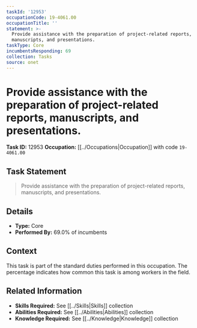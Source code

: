 ```yaml
---
taskId: '12953'
occupationCode: 19-4061.00
occupationTitle: ''
statement: >-
  Provide assistance with the preparation of project-related reports,
  manuscripts, and presentations.
taskType: Core
incumbentsResponding: 69
collection: Tasks
source: onet
---
```

# Provide assistance with the preparation of project-related reports, manuscripts, and presentations.

**Task ID:** 12953
**Occupation:** [[../Occupations|Occupation]] with code `19-4061.00`

## Task Statement

> Provide assistance with the preparation of project-related reports, manuscripts, and presentations.

## Details

- **Type:** Core
- **Performed By:** 69.0% of incumbents

## Context

This task is part of the standard duties performed in this occupation. The percentage indicates how common this task is among workers in the field.

## Related Information

- **Skills Required:** See [[../Skills|Skills]] collection
- **Abilities Required:** See [[../Abilities|Abilities]] collection
- **Knowledge Required:** See [[../Knowledge|Knowledge]] collection
